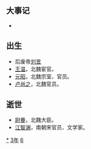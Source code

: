 {{yearTOC|463|北魏'''[[和平_(北魏文成帝)|和平]]四年'''；南朝宋'''[[大明_(刘骏)|大明]]七年'''}}

== 大事记 ==
*

== 出生 ==
*后废帝[[刘昱|刘昱]]
*[[王温_(北魏)|王温]]，北魏宦官。
*[[元昭|元昭]]，北魏宗室、官员。
*[[卢尚之|卢尚之]]，北魏官员。

== 逝世 ==
{{Wikisource year mention}}
*[[尉眷|尉眷]]，北魏大臣。
*[[江智渊|江智渊]]，南朝宋官员、文学家。

[[Category:463年|*]]
[[Category:460年代|3年]]
[[Category:5世纪各年|6]]